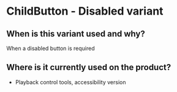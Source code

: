 # ChildButton - Disabled variant

## When is this variant used and why?

When a disabled button is required

## Where is it currently used on the product?

- Playback control tools, accessibility version
    